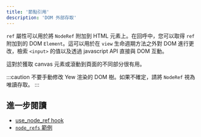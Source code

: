 ```yaml
---
title: '節點引用'
description: 'DOM 外部存取'
---
```


`ref` 屬性可以用於將 `NodeRef` 附加到 HTML 元素上。在回呼中，您可以取得 `ref` 附加到的 DOM `Element`。這可以用於在 `view` 生命週期方法之外對 DOM 進行更改，檢索 `<input>` 的值以及透過 javascript API 直接與 DOM 互動。

這對於獲取 canvas 元素或滾動到頁面的不同部分很有用。

:::caution
不要手動修改 Yew 渲染的 DOM 樹。如果不確定，請將 `NodeRef` 視為唯讀存取。
:::

## 進一步閱讀

- [use_node_ref hook](https://yew-rs-api.web.app/next/yew/functional/fn.use_node_ref.html)
- [`node_refs` 範例](https://github.com/yewstack/yew/tree/master/examples/node_refs)
